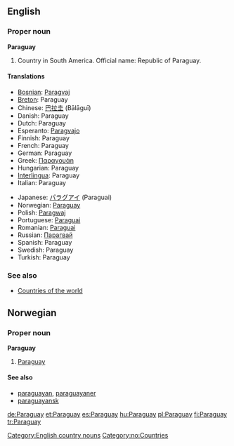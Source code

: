==English==

===Proper noun===
'''Paraguay'''

# Country in South America. Official name: Republic of Paraguay.

====Translations====
{{top}}
*[[Bosnian]]: [[Paragvaj]] {{m}}
*[[Breton]]: Paraguay
*Chinese: [[巴拉圭]] (Bālāguī)
*Danish: Paraguay
*Dutch: Paraguay
*Esperanto: [[Paragvajo]]
*Finnish: Paraguay
*French: Paraguay {{m}}
*German: Paraguay
*Greek: [[Παραγουάη]]
*Hungarian: Paraguay
*[[Interlingua]]: Paraguay
*Italian: Paraguay {{m}}
{{mid}}
*Japanese: [[パラグアイ]] (Paraguai)
*Norwegian: [[#Norwegian|Paraguay]]
*Polish: [[Paragwaj]]
*Portuguese: [[Paraguai]]
*Romanian: [[Paraguai]] {{n}}
*Russian: [[Парагвай]]
*Spanish: Paraguay {{m}}
*Swedish: Paraguay
*Turkish: Paraguay
{{bottom}}

===See also===
*[[Countries of the world]]

[[Category:English country nouns]]

==Norwegian==
===Proper noun===
[[Category:no:Countries]]
'''Paraguay'''
#[[#English|Paraguay]]
====See also====
*[[paraguayan]], [[paraguayaner]]
*[[paraguayansk]]

[[de:Paraguay]]
[[et:Paraguay]]
[[es:Paraguay]]
[[hu:Paraguay]]
[[pl:Paraguay]]
[[fi:Paraguay]]
[[tr:Paraguay]]